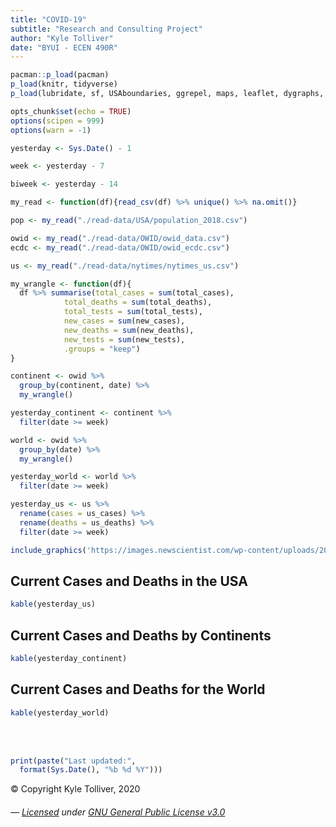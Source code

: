 ```yaml
---
title: "COVID-19"
subtitle: "Research and Consulting Project"
author: "Kyle Tolliver"
date: "BYUI - ECEN 490R"
---
```


```r
pacman::p_load(pacman)
p_load(knitr, tidyverse)
p_load(lubridate, sf, USAboundaries, ggrepel, maps, leaflet, dygraphs, data.table, DT)

opts_chunk$set(echo = TRUE)
options(scipen = 999)
options(warn = -1) 

yesterday <- Sys.Date() - 1

week <- yesterday - 7

biweek <- yesterday - 14

my_read <- function(df){read_csv(df) %>% unique() %>% na.omit()}

pop <- my_read("./read-data/USA/population_2018.csv")

owid <- my_read("./read-data/OWID/owid_data.csv") 
ecdc <- my_read("./read-data/OWID/owid_ecdc.csv")

us <- my_read("./read-data/nytimes/nytimes_us.csv")
```

```r
my_wrangle <- function(df){
  df %>% summarise(total_cases = sum(total_cases), 
            total_deaths = sum(total_deaths), 
            total_tests = sum(total_tests), 
            new_cases = sum(new_cases),
            new_deaths = sum(new_deaths),
            new_tests = sum(new_tests),
            .groups = "keep")
}
```

```r
continent <- owid %>% 
  group_by(continent, date) %>% 
  my_wrangle()

yesterday_continent <- continent %>% 
  filter(date >= week) 

world <- owid %>% 
  group_by(date) %>% 
  my_wrangle()

yesterday_world <- world %>% 
  filter(date >= week) 

yesterday_us <- us %>% 
  rename(cases = us_cases) %>% 
  rename(deaths = us_deaths) %>% 
  filter(date >= week) 
```

```r
include_graphics('https://images.newscientist.com/wp-content/uploads/2020/02/11165812/c0481846-wuhan_novel_coronavirus_illustration-spl.jpg')
```

## Current Cases and Deaths in the USA

```r
kable(yesterday_us)
```

## Current Cases and Deaths by Continents

```r
kable(yesterday_continent)
```

## Current Cases and Deaths for the World

```r
kable(yesterday_world)
```

<br /> <br />

```r
print(paste("Last updated:", 
  format(Sys.Date(), "%b %d %Y")))
```

© Copyright Kyle Tolliver, 2020

###### *--- [Licensed](https://github.com/BYUI-COVID/BYUI-COVID.github.io/blob/master/LICENSE) under [GNU General Public License v3.0](./site_libs/LICENSE.txt) *
